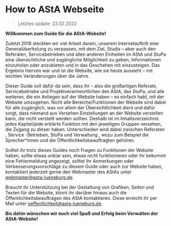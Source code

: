 # How to AStA Webseite
> Letztes update: 23.02.2022

**Willkommen zum Guide für die AStA-Website!**

Zuletzt 2018 steckten wir viel Arbeit darein, unserem Internetauftritt eine Generalüberholung zu verpassen, mit dem Ziel, Studis – aber auch den Referaten, Servicebetrieben und allen anderen Einheiten im AStA und StuPa eine übersichtliche und zugängliche Möglichkeit zu geben, Informationen einzuholen oder anzubieten und in das Geschehen mit einzusteigen. Das Ergebnis hiervon war und ist die Website, wie sie heute aussieht – mit leichten Veränderungen über die Jahre.

Dieser Guide soll dafür da sein, dass ihr – also die großartigen Referate, Servicebetriebe und Projektverantwortlichen des AStA, das StuPa, und alle weiteren, die ein Anliegen auf der Website haben – es einfach habt, mit der Website umzugehen. Nicht alle Bereiche/Funktionen der Website sind dabei für alle zugänglich, was vor allem der Übersichtlichkeit dient und dafür sorgt, dass niemand aus Versehen Einstellungen an der Website verstellen kann, die nicht verstellt werden sollten. Deshalb ist im Inhaltsverzeichnis jedes Kapitel/jede erklärte Funktion mit den jeweiligen Gruppen versehen, die Zugang zu dieser haben. Unterschieden wird dabei zwischen Referaten , Service -Betrieben, StuPa und Verwaltung , wozu zum Beispiel die Sprecher*innen und die Öffentlichkeitsbeauftragten gehören.

Solltet ihr trotz dieses Guides noch Fragen zu Funktionen der Website haben, sollte etwas unklar sein, etwas nicht funktionieren oder ihr bekommt eine Fehlermeldung angezeigt, solltet ihr Anmerkungen oder Verbesserungsvorschläge zu diesem Guide oder auch zur Website haben, kontaktiert jederzeit gerne den Webmaster des AStAs unter webmaster@asta-lueneburg.de.

Braucht ihr Unterstützung bei der Gestaltung von Grafiken, Seiten und Texten für die Website, könnt ihr darüber hinaus auch die Öffentlichkeitsbeauftragen des AStA kontaktieren. Diese erreicht ihr per Mail unter oeffentlichkeit@asta-lueneburg.de.

**Bis dahin wünschen wir euch viel Spaß und Erfolg beim Verwalten der AStA-Website!**
